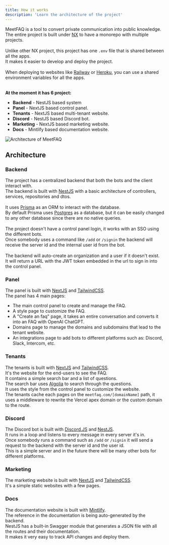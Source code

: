 ```yaml
---
title: How it works
description: 'Learn the architecture of the project'
---
```


MeetFAQ is a tool to convert private communication into public knowledge.<br />
The entire project is built under [NX](https://nx.dev/) to have a monorepo with multiple projects.<br /><br />
Unlike other NX project, this project has one `.env` file that is shared between all the apps.<br />
It makes it easier to develop and deploy the project.<br /><br />
When deploying to websites like [Railway](https://railway.app) or [Heroku](https://heroku.com), you can use a shared environment variables for all the apps.<br /><br />

**At the moment it has 6 project:**

- **Backend** - NestJS based system
- **Panel** - NextJS based control panel.
- **Tenants** - NextJS based multi-tenant website.
- **Discord** - NestJS based Discord bot.
- **Marketing** - NextJS based marketing website.
- **Docs** - Mintlify based documentation website.

<img
  src="/images/arch.png"
  alt="Architecture of MeetFAQ"
/>

## Architecture
### Backend
The project has a centralized backend that both the bots and the client interact with.<br />
The backend is built with [NestJS](https://nestjs.com/) with a basic architecture of controllers, services, repositories and dtos.<br /><br />
It uses [Prisma](https://www.prisma.io/) as an ORM to interact with the database.<br />
By default Prisma uses [Postgres](https://www.postgresql.org/) as a database, but it can be easily changed to any other database since there are no native queries.<br /><br />
The project doesn't have a control panel login, it works with an SSO using the different bots.<br />
Once somebody uses a command like `/add` or `/signin` the backend will receive the server id and the internal user id from the bot.<br /><br />
The backend will auto-create an organization and a user if it doesn't exist.<br />
It will return a URL with the JWT token embedded in the url to sign in into the control panel.

### Panel
The panel is built with [NextJS](https://nextjs.org/) and [TailwindCSS](https://tailwindcss.com/).<br />
The panel has 4 main pages:
- The main control panel to create and manage the FAQ.
- A style page to customize the FAQ.
- A "Create an faq" page, it takes an entire conversation and converts it into an FAQ with OpenAI ChatGPT.
- Domains page to manage the domains and subdomains that lead to the tenant website.
- An integrations page to add bots to different platforms such as: Discord, Slack, Intercom, etc.

### Tenants
The tenants is built with [NextJS](https://nextjs.org/) and [TailwindCSS](https://tailwindcss.com/).<br />
It's the website for the end-users to see the FAQ.<br />
It contains a simple search bar and a list of questions.<br />
The search bar uses [Algolia](https://www.algolia.com/) to search through the questions.<br />
It uses the style from the control panel to customize the website.<br />
The tenants cache each pages on the `meetfaq.com/[domainName]` path, it uses a middleware to rewrite the Vercel apex domain or the custom domain to the route.<br />

### Discord
The Discord bot is built with [Discord.JS](https://discord.js.org/) and [NestJS](https://nestjs.com/).<br />
It runs in a loop and listens to every message in every server it's in.<br />
Once somebody runs a command such as `/add` or `/signin` it will send a request to the backend with the server id and the user id.<br />
This is a simple server and in the future there will be many other bots for different platforms.

### Marketing
The marketing website is built with [NextJS](https://nextjs.org/) and [TailwindCSS](https://tailwindcss.com/).<br />
It's a simple static websites with a few pages.

### Docs
The documentation website is built with [Mintlify](https://www.mintlify.com/).<br />
The reference in the documentation is being auto-generated by the backend.<br />
NestJS has a built-in Swagger module that generates a JSON file with all the routes and their documentation.<br />
It makes it very easy to track API changes and deploy them.
